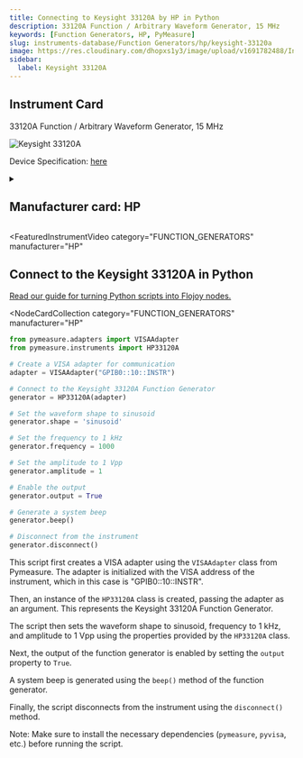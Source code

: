 ```yaml
---
title: Connecting to Keysight 33120A by HP in Python
description: 33120A Function / Arbitrary Waveform Generator, 15 MHz
keywords: [Function Generators, HP, PyMeasure]
slug: instruments-database/Function Generators/hp/keysight-33120a
image: https://res.cloudinary.com/dhopxs1y3/image/upload/v1691782488/Instruments/Function%20Generators/Keysight-33120A/Keysight-33120A.jpg
sidebar:
  label: Keysight 33120A
---
```



## Instrument Card

33120A Function / Arbitrary Waveform Generator, 15 MHz

![Keysight 33120A](https://res.cloudinary.com/dhopxs1y3/image/upload/v1691782488/Instruments/Function%20Generators/Keysight-33120A/Keysight-33120A.jpg)

Device Specification: [here](https://www.keysight.com/us/en/assets/7018-06809/data-sheets/5968-0125.pdf)

<details style={{ marginTop: "15px"}}>
<summary><h2 style={{display:'inline'}}>Manufacturer card: HP</h2></summary>

![HP](https://res.cloudinary.com/dhopxs1y3/image/upload/v1692125999/Instruments/Vendor%20Logos/HP.png)

Keysight Technologies, or Keysight, is an American company that manufactures electronics test and measurement equipment and software

- Headquarters: USA
- Yearly Revenue (millions, USD): 5420
- Vendor Website: [here](https://www.keysight.com/us/en/home.html)

</details>


<FeaturedInstrumentVideo
  category="FUNCTION_GENERATORS"
  manufacturer="HP"
></FeaturedInstrumentVideo>

## Connect to the Keysight 33120A in Python

[Read our guide for turning Python scripts into Flojoy nodes.](https://docs.flojoy.ai/contribution/blocks/custom-flojoy-block/)


<Tabs>
<TabItem value="Flojoy" label="Flojoy" className="flojoy-instrument-tabs">

<NodeCardCollection
  category="FUNCTION_GENERATORS"
  manufacturer="HP"
></NodeCardCollection>

</TabItem>
<TabItem value="PyMeasure" label="PyMeasure">

```python
from pymeasure.adapters import VISAAdapter
from pymeasure.instruments import HP33120A

# Create a VISA adapter for communication
adapter = VISAAdapter("GPIB0::10::INSTR")

# Connect to the Keysight 33120A Function Generator
generator = HP33120A(adapter)

# Set the waveform shape to sinusoid
generator.shape = 'sinusoid'

# Set the frequency to 1 kHz
generator.frequency = 1000

# Set the amplitude to 1 Vpp
generator.amplitude = 1

# Enable the output
generator.output = True

# Generate a system beep
generator.beep()

# Disconnect from the instrument
generator.disconnect()
```

This script first creates a VISA adapter using the `VISAAdapter` class from Pymeasure. The adapter is initialized with the VISA address of the instrument, which in this case is "GPIB0::10::INSTR".

Then, an instance of the `HP33120A` class is created, passing the adapter as an argument. This represents the Keysight 33120A Function Generator.

The script then sets the waveform shape to sinusoid, frequency to 1 kHz, and amplitude to 1 Vpp using the properties provided by the `HP33120A` class.

Next, the output of the function generator is enabled by setting the `output` property to `True`.

A system beep is generated using the `beep()` method of the function generator.

Finally, the script disconnects from the instrument using the `disconnect()` method.

Note: Make sure to install the necessary dependencies (`pymeasure`, `pyvisa`, etc.) before running the script.

</TabItem>
</Tabs>

